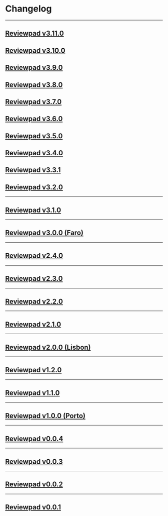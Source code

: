 
# Changelog

---

## [Reviewpad v3.11.0](changelog/reviewpad-v3110-faro-edition)

<Reviewpadv3110 />

## [Reviewpad v3.10.0](changelog/reviewpad-v3100-faro-edition)

<Reviewpadv3100 />

## [Reviewpad v3.9.0](changelog/reviewpad-v390-faro-edition)

<Reviewpadv390 />

## [Reviewpad v3.8.0](changelog/reviewpad-v380-faro-edition)

<Reviewpadv380 />

## [Reviewpad v3.7.0](changelog/reviewpad-v370-faro-edition)

<Reviewpadv370 />

## [Reviewpad v3.6.0](changelog/reviewpad-v360-faro-edition)

<Reviewpadv360 />

## [Reviewpad v3.5.0](changelog/reviewpad-v350-faro-edition)

<Reviewpadv350 />

## [Reviewpad v3.4.0](changelog/reviewpad-v340-faro-edition)

<Reviewpadv340 />

## [Reviewpad v3.3.1](changelog/reviewpad-v331-faro-edition)

<Reviewpadv331 />

## [Reviewpad v3.2.0](changelog/reviewpad-v320-faro-edition)

<Reviewpadv320 />

---

## [Reviewpad v3.1.0](changelog/reviewpad-v310-faro-edition)

<Reviewpadv310 />

---

## [Reviewpad v3.0.0 (Faro)](changelog/reviewpad-v300-faro-edition)

<Reviewpadv300 />

---

## [Reviewpad v2.4.0](changelog/reviewpad-v240-lisbon-edition)

<Reviewpadv240 />

---

## [Reviewpad v2.3.0](changelog/reviewpad-v230-lisbon-edition)

<Reviewpadv230 />

---

## [Reviewpad v2.2.0](changelog/reviewpad-v220-lisbon-edition)

<Reviewpadv220 />

---

## [Reviewpad v2.1.0](changelog/reviewpad-v210-lisbon-edition)

<Reviewpadv210 />

---

## [Reviewpad v2.0.0 (Lisbon)](changelog/reviewpad-v200-lisbon-edition)

<Reviewpadv200 />

---

## [Reviewpad v1.2.0](changelog/reviewpad-v120-porto-edition)

<Reviewpadv120 />

---

## [Reviewpad v1.1.0](changelog/reviewpad-v110-porto-edition)

<Reviewpadv110 />

---

## [Reviewpad v1.0.0 (Porto)](changelog/reviewpad-v100)

<Reviewpadv100 />

---

## [Reviewpad v0.0.4](changelog/reviewpad-v004)

<Reviewpadv004 />

---

## [Reviewpad v0.0.3](changelog/reviewpad-v003)

<Reviewpadv003 />

---

## [Reviewpad v0.0.2](changelog/reviewpad-v002)

<Reviewpadv002 />

---

## [Reviewpad v0.0.1](changelog/reviewpad-v001)

<Reviewpadv001 />
